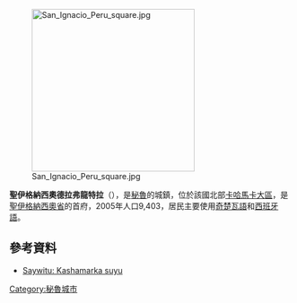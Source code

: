 [[Image:San_Ignacio_Peru_square.jpg|290px]]

'''聖伊格納西奧德拉弗龍特拉'''（{{lang-es|San Ignacio de la Frontera}}），是[[秘魯|秘魯]]的城鎮，位於該國北部[[卡哈馬卡大區|卡哈馬卡大區]]，是[[聖伊格納西奧省|聖伊格納西奧省]]的首府，2005年人口9,403，居民主要使用[[奇楚瓦語|奇楚瓦語]]和[[西班牙語|西班牙語]]。

==參考資料==
* [http://media.peru.info/mapas/cajamarca.jpg Saywitu: Kashamarka suyu]

{{Peru-geo-stub}}
[[Category:秘魯城市|Category:秘魯城市]]